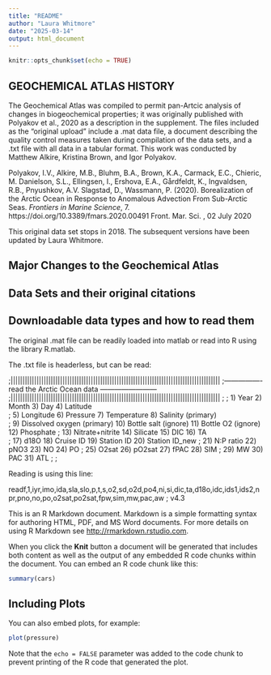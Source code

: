 ```yaml
---
title: "README"
author: "Laura Whitmore"
date: "2025-03-14"
output: html_document
---
```


```r
knitr::opts_chunk$set(echo = TRUE)
```

## GEOCHEMICAL ATLAS HISTORY

The Geochemical Atlas was compiled to permit pan-Artcic analysis of changes in biogeochemical properties; it was originally published with Polyakov et al., 2020 as a description in the supplement. The files included as the "original upload" include a .mat data file, a document describing the quality control measures taken during compilation of the data sets, and a .txt file with all data in a tabular format. This work was conducted by Matthew Alkire, Kristina Brown, and Igor Polyakov.  

Polyakov, I.V., Alkire, M.B., Bluhm, B.A., Brown, K.A., Carmack, E.C., Chieric, M. Danielson, S.L., Ellingsen, I., Ershova, E.A., Gårdfeldt, K., Ingvaldsen, R.B., Pnyushkov, A.V. Slagstad, D., Wassmann, P. (2020). Borealization of the Arctic Ocean in Response to Anomalous Advection From Sub-Arctic Seas. *Frontiers in Marine Science*, 7. https://doi.org/10.3389/fmars.2020.00491
Front. Mar. Sci. , 02 July 2020

This original data set stops in 2018. The subsequent versions have been updated by Laura Whitmore. 

## Major Changes to the Geochemical Atlas

## Data Sets and their original citations 

## Downloadable data types and how to read them 

The original .mat file can be readily loaded into matlab or read into R using the library R.matlab. 

The .txt file is headerless, but can be read: 


;|||||||||||||||||||||||||||||||||||||||||||||||||||||||||||||||||||||||||||||||||||||||||
;----------------               read the Arctic Ocean data        ------------------------
;|||||||||||||||||||||||||||||||||||||||||||||||||||||||||||||||||||||||||||||||||||||||||
;
;       1) Year                                                 2) Month                                        3) Day                                  4) Latitude             
;       5) Longitude                                    6) Pressure                                     7) Temperature                  8) Salinity (primary)           
;       9) Dissolved oxygen (primary)   10) Bottle salt (ignore)        11) Bottle O2 (ignore)  12) Phosphate
;       13) Nitrate+nitrite                             14) Silicate                            15) DIC                                 16) TA         
;       17) d18O                                                18) Cruise ID                           19) Station ID                  20) Station ID_new
;   21) N:P ratio                                       22) pNO3                                        23) NO                                  24) PO
;   25) O2sat                                           26) pO2sat                                      27) fPAC                                28) SIM
;   29) MW                                                      30) PAC                                         31) ATL
;
;

Reading is using this line:


   readf,1,iyr,imo,ida,sla,slo,p,t,s,o2,sd,o2d,po4,ni,si,dic,ta,d18o,idc,ids1,ids2,npr,pno,no,po,o2sat,po2sat,fpw,sim,mw,pac,aw   ; v4.3



This is an R Markdown document. Markdown is a simple formatting syntax for authoring HTML, PDF, and MS Word documents. For more details on using R Markdown see <http://rmarkdown.rstudio.com>.

When you click the **Knit** button a document will be generated that includes both content as well as the output of any embedded R code chunks within the document. You can embed an R code chunk like this:


```r
summary(cars)
```

## Including Plots

You can also embed plots, for example:

```r
plot(pressure)
```

Note that the `echo = FALSE` parameter was added to the code chunk to prevent printing of the R code that generated the plot.

